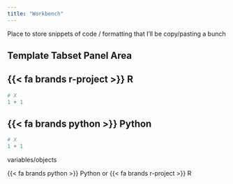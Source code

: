 ```yaml
---
title: "Workbench"
---
```


Place to store snippets of code / formatting that I'll be copy/pasting a bunch

## Template Tabset Panel Area

:::panel-tabset
## [{{< fa brands r-project >}} R]{.r}

```r
# X
1 + 1
```

## [{{< fa brands python >}} Python]{.py}

```python
# X
1 + 1
```
:::


[variables]{.py}/[objects]{.r}


[{{< fa brands python >}} Python]{.py} or [{{< fa brands r-project >}} R]{.r}

